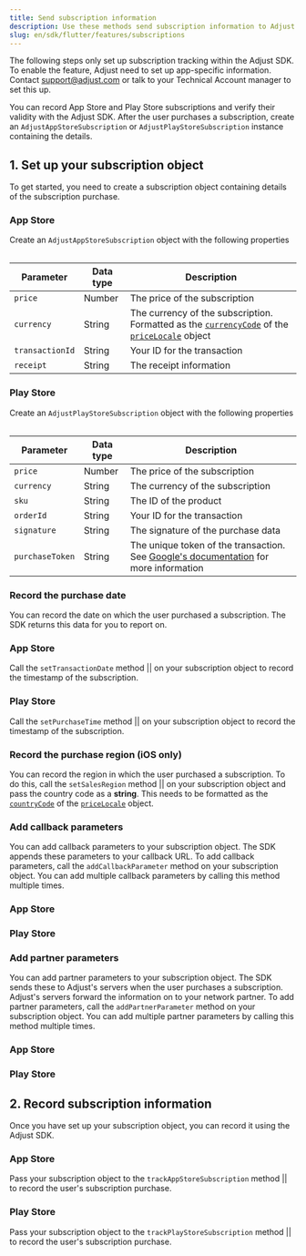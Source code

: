 ```yaml
---
title: Send subscription information
description: Use these methods send subscription information to Adjust.
slug: en/sdk/flutter/features/subscriptions
---
```



<Callout type="important">

The following steps only set up subscription tracking within the Adjust SDK. To enable the feature, Adjust need to set up app-specific information. Contact support@adjust.com or talk to your Technical Account manager to set this up.

</Callout>

You can record App Store and Play Store subscriptions and verify their validity with the Adjust SDK. After the user purchases a subscription, create an `AdjustAppStoreSubscription` or `AdjustPlayStoreSubscription` instance containing the details.

## 1. Set up your subscription object

To get started, you need to create a subscription object containing details of the subscription purchase.

<Tabs>
<Tab sync="appstore" icon="PlatformIos">

### App Store

Create an `AdjustAppStoreSubscription` object with the following properties

<Table>

| Parameter       | Data type | Description                                                                                                                                                                                                                                                                                         |
| --------------- | --------- | --------------------------------------------------------------------------------------------------------------------------------------------------------------------------------------------------------------------------------------------------------------------------------------------------- |
| `price`         | Number    | The price of the subscription                                                                                                                                                                                                                                                                       |
| `currency`      | String    | The currency of the subscription. Formatted as the [`currencyCode`](https://developer.apple.com/documentation/foundation/nslocale/1642836-currencycode?language=objc) of the [`priceLocale`](https://developer.apple.com/documentation/storekit/skproduct/1506145-pricelocale?language=objc) object |
| `transactionId` | String    | Your ID for the transaction                                                                                                                                                                                                                                                                         |
| `receipt`       | String    | The receipt information                                                                                                                                                                                                                                                                             |

</Table>

<AdjustAppStoreSubscription />

</Tab>
<Tab sync="playstore" icon="PlatformGooglePlay">

### Play Store

Create an `AdjustPlayStoreSubscription` object with the following properties

<Table>

| Parameter       | Data type | Description                                                                                                                                                                                 |
| --------------- | --------- | ------------------------------------------------------------------------------------------------------------------------------------------------------------------------------------------- |
| `price`         | Number    | The price of the subscription                                                                                                                                                               |
| `currency`      | String    | The currency of the subscription                                                                                                                                                            |
| `sku`           | String    | The ID of the product                                                                                                                                                                       |
| `orderId`       | String    | Your ID for the transaction                                                                                                                                                                 |
| `signature`     | String    | The signature of the purchase data                                                                                                                                                          |
| `purchaseToken` | String    | The unique token of the transaction. See [Google's documentation](<https://developer.android.com/reference/com/android/billingclient/api/Purchase#getPurchaseToken()>) for more information |

</Table>

<AdjustPlayStoreSubscription />

</Tab>
</Tabs>

### Record the purchase date

You can record the date on which the user purchased a subscription. The SDK returns this data for you to report on.

<Tabs>
<Tab sync="appstore" icon="PlatformIos">

### App Store

Call the <Tooltip>`setTransactionDate` method || <SetTransactionDateSig /></Tooltip> on your subscription object to record the timestamp of the subscription.

<SetTransactionDate />

</Tab>
<Tab sync="playstore" icon="PlatformGooglePlay">

### Play Store

Call the <Tooltip>`setPurchaseTime` method || <SetPurchaseTimeSig /></Tooltip> on your subscription object to record the timestamp of the subscription.

<SetPurchaseTime />

</Tab>
</Tabs>

### Record the purchase region (iOS only)

You can record the region in which the user purchased a subscription. To do this, call the <Tooltip>`setSalesRegion` method || <SetSalesRegionSig /></Tooltip> on your subscription object and pass the country code as a **string**. This needs to be formatted as the [`countryCode`](https://developer.apple.com/documentation/foundation/nslocale/1643060-countrycode?language=swift) of the [`priceLocale`](https://developer.apple.com/documentation/storekit/skproduct/1506145-pricelocale?language=swift) object.

<SetSalesRegion />

### Add callback parameters

You can add callback parameters to your subscription object. The SDK appends these parameters to your callback URL. To add callback parameters, call the `addCallbackParameter` method on your subscription object. You can add multiple callback parameters by calling this method multiple times.

<Tabs>
<Tab sync="appstore" icon="PlatformIos">

### App Store

<AddCallbackParameterAppStore />

</Tab>
<Tab sync="playstore" icon="PlatformGooglePlay">

### Play Store

<AddCallbackParameterPlayStore />

</Tab>
</Tabs>

### Add partner parameters

You can add partner parameters to your subscription object. The SDK sends these to Adjust's servers when the user purchases a subscription. Adjust's servers forward the information on to your network partner. To add partner parameters, call the `addPartnerParameter` method on your subscription object. You can add multiple partner parameters by calling this method multiple times.

<Tabs>
<Tab sync="appstore" icon="PlatformIos">

### App Store

<AddPartnerParameterAppStore />

</Tab>
<Tab sync="playstore" icon="PlatformGooglePlay">

### Play Store

<AddPartnerParameterPlayStore />

</Tab>
</Tabs>

## 2. Record subscription information

Once you have set up your subscription object, you can record it using the Adjust SDK.

<Tabs>
<Tab sync="appstore" icon="PlatformIos">

### App Store

Pass your subscription object to the <Tooltip>`trackAppStoreSubscription` method || <TrackAppStoreSubscriptionSig /></Tooltip> to record the user's subscription purchase.

<TrackAppStoreSubscription />

</Tab>
<Tab sync="playstore" icon="PlatformGooglePlay">

### Play Store

Pass your subscription object to the <Tooltip>`trackPlayStoreSubscription` method || <TrackPlayStoreSubscriptionSig /></Tooltip> to record the user's subscription purchase.

<TrackPlayStoreSubscription />

</Tab>
</Tabs>
